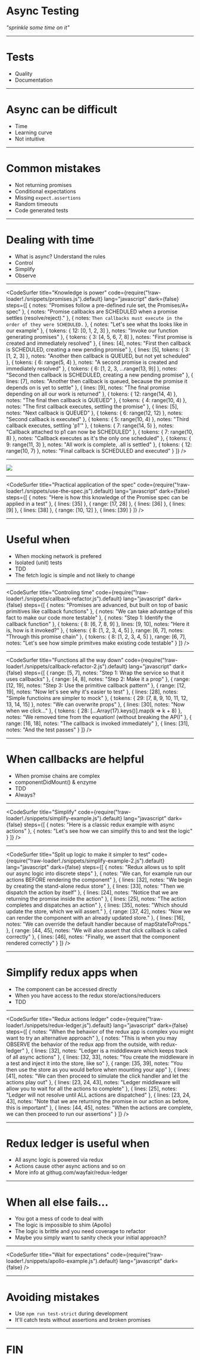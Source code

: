 

# Async Testing

_"sprinkle some time on it"_

---

# Tests

- Quality
- Documentation

---

# Async can be difficult

- Time
- Learning curve
- Not intuitive

---

# Common mistakes

- Not returning promises
- Conditional expectations
- Missing `expect.assertions`
- Random timeouts
- Code generated tests

---

# Dealing with time

- What is async? Understand the rules
- Control
- Simplify
- Observe

---

<CodeSurfer
  title="Knowledge is power"
  code={require("!raw-loader!./snippets/promises.js").default}
  lang="javascript"
  dark={false}
  steps={[
    { notes: "Promises follow a pre-defined rule set, the Promises/A+ spec" },
    {
      notes:
        "Promise callbacks are SCHEDULED when a promise settles (resolve/reject)."
    },
    {
      notes: `Then callbacks must execute in the order of they were SCHEDULED.`
    },
    {
      notes: "Let's see what ths looks like in our example"
    },
    {
      tokens: { 12: [0, 1, 2, 3] },
      notes: "Invoke our function generating promises"
    },
    {
      tokens: { 3: [4, 5, 6, 7, 8] },
      notes: "First promise is created and immediately resolved"
    },
    {
      lines: [4],
      notes: "First then callback is SCHEDULED, creating a new pending promise"
    },
    {
      lines: [5],
      tokens: { 3: [1, 2, 3] },
      notes: "Another then callback is QUEUED, but not yet scheduled"
    },
    {
      tokens: { 6: range(5, 4) },
      notes: "A second promise is created and immediately resolved"
    },
    {
      tokens: { 6: [1, 2, 3, ...range(13, 9)] },
      notes: "Second then callback is SCHEDULED, creating a new pending promise"
    },
    {
      lines: [7],
      notes:
        "Another then callback is queued, because the promise it depends on is yet to settle"
    },
    {
      lines: [9],
      notes: "The final promise depending on all our work is returned"
    },
    {
      tokens: { 12: range(14, 4) },
      notes: "The final then callback is QUEUED"
    },
    {
      tokens: { 4: range(10, 4) },
      notes: "The first callback executes, settling the promise"
    },
    {
      lines: [5],
      notes: "Next callback is QUEUED"
    },
    {
      tokens: { 6: range(12, 12) },
      notes: "Second callback is executed"
    },
    {
      tokens: { 5: range(10, 4) },
      notes: "Third callback executes, settling 'p1'"
    },
    {
      tokens: { 7: range(14, 5) },
      notes: "Callback attached to p1 can now be SCHEDULED"
    },
    {
      tokens: { 7: range(10, 8) },
      notes: "Callback executes as it's the only one scheduled"
    },
    {
      tokens: { 9: range(11, 3) },
      notes: "All work is complete, .all is settled"
    },
    {
      tokens: { 12: range(10, 7) },
      notes: "Final callback is SCHEDULED and executed"
    }
  ]}
/>

---

![](./resources/promises.png)

---

<CodeSurfer
  title="Practical application of the spec"
  code={require("!raw-loader!./snippets/use-the-spec.js").default}
  lang="javascript"
  dark={false}
  steps={[
    {
      notes:
        "Here is how this knowledge of the Promise spec can be applied in a test"
    },
    {
      lines: [35]
    },
    {
      range: [17, 28]
    },
    {
      lines: [36]
    },
    {
      lines: [9]
    },
    {
      lines: [38]
    },
    {
      range: [10, 12]
    },
    {
      lines: [39]
    }
  ]}
/>

---

# Useful when

- When mocking network is prefered
- Isolated (unit) tests
- TDD
- The fetch logic is simple and not likely to change

---

<CodeSurfer
  title="Controling time"
  code={require("!raw-loader!./snippets/callback-refactor.js").default}
  lang="javascript"
  dark={false}
  steps={[
    {
      notes:
        "Promises are advanced, but built on top of basic primitives like callback functions"
    },
    {
      notes: "We can take advantage of this fact to make our code more testable"
    },
    { notes: "Step 1: Identify the callback function" },
    {
      tokens: { 8: [6, 7, 8, 9] },
      lines: [9, 10],
      notes: "Here it is, how is it invoked?"
    },
    {
      tokens: { 8: [1, 2, 3, 4, 5] },
      range: [6, 7],
      notes: "Through this promise chain"
    },
    {
      tokens: { 8: [1, 2, 3, 4, 5] },
      range: [6, 7],
      notes: "Let's see how simple primitves make existing code testable"
    }
  ]}
/>

---

<CodeSurfer
  title="Functions all the way down"
  code={require("!raw-loader!./snippets/callback-refactor-2.js").default}
  lang="javascript"
  dark={false}
  steps={[
    {
      range: [5, 7],
      notes: "Step 1: Wrap the service so that it uses callbacks"
    },
    { range: [4, 8], notes: "Step 2: Make it a prop" },
    { range: [12, 19], notes: "Step 3: Use the primitive callback pattern" },
    { range: [12, 19], notes: "Now let's see why it's easier to test" },
    { lines: [28], notes: "Simple functioins are simpler to mock" },
    {
      tokens: { 29: [7, 8, 9, 10, 11, 12, 13, 14, 15] },
      notes: "We can overwrite props"
    },
    { lines: [30], notes: "Now when we click..." },
    {
      tokens: { 28: [...Array(17).keys()].map(k => k + 8) },
      notes: "We removed time from the equation! (without breaking the API)"
    },
    {
      range: [16, 18],
      notes: "The callback is invoked immediately"
    },
    { lines: [31], notes: "And the test passes" }
  ]}
/>

---

# When callbacks are helpful

- When promise chains are complex
- componentDidMount() & enzyme
- TDD
- Always?

---

<CodeSurfer
  title="Simplify"
  code={require("!raw-loader!./snippets/simplify-example.js").default}
  lang="javascript"
  dark={false}
  steps={[
    { notes: "Here is a classic redux example with async actions" },
    { notes: "Let's see how we can simplify this to and test the logic" }
  ]}
/>

---

<CodeSurfer
  title="Split up logic to make it simpler to test"
  code={require("!raw-loader!./snippets/simplify-example-2.js").default}
  lang="javascript"
  dark={false}
  steps={[
    { notes: "Redux allows us to split our async logic into discrete steps" },
    {
      notes:
        "We can, for example run our actions BEFORE rendering the component"
    },
    { lines: [32], notes: "We begin by creating the stand-alone redux store" },
    { lines: [33], notes: "Then we dispatch the action by itself" },
    {
      lines: [24],
      notes: "Notice that we are returning the promise inside the action"
    },
    { lines: [25], notes: "The action completes and dispatches an action" },
    {
      lines: [35],
      notes: "Which should update the store, which we will assert."
    },
    {
      range: [37, 42],
      notes: "Now we can render the component with an already updated store."
    },
    {
      lines: [16],
      notes: "We can override the default handler because of mapStateToProps."
    },
    {
      range: [44, 45],
      notes: "We will also assert that click callback is called correctly"
    },
    {
      lines: [46],
      notes: "Finally, we assert that the component rendered correctly"
    }
  ]}
/>

---

# Simplify redux apps when

- The component can be accessed directly
- When you have access to the redux store/actions/reducers
- TDD

---

<CodeSurfer
  title="Redux actions ledger"
  code={require("!raw-loader!./snippets/redux-ledger.js").default}
  lang="javascript"
  dark={false}
  steps={[
    {
      notes:
        "When the behavior of the redux app is complex you might want to try an alternative approach"
    },
    {
      notes:
        "This is when you may OBSERVE the behavior of the redux app from the outside, with redux-ledger"
    },
    {
      lines: [32],
      notes: "Ledger is a midddleware which keeps track of all async actions"
    },
    {
      lines: [32, 33],
      notes:
        "You create the middleware in a test and inject it into the store, like so"
    },
    {
      range: [35, 39],
      notes: "You then use the store as you would before when mounting your app"
    },
    {
      lines: [41],
      notes:
        "We can then proceed to simulate the click handler and let the actions play out"
    },
    {
      lines: [23, 24, 43],
      notes:
        "Ledger middleware will allow you to wait for all the actions to complete"
    },
    {
      lines: [25],
      notes: "Ledger will not resolve until ALL actions are dispatched"
    },
    {
      lines: [23, 24, 43],
      notes:
        "Note that we are returning the promise in our action as before, this is important"
    },
    {
      lines: [44, 45],
      notes:
        "When the actions are complete, we can then proceed to run our assertions"
    }
  ]}
/>

---

# Redux ledger is useful when

- All async logic is powered via redux
- Actions cause other async actions and so on
- More info at githug.com/wayfair/redux-ledger

---

# When all else fails...

- You got a mess of code to deal with
- The logic is impossible to shim (Apollo)
- The logic is brittle and you need coverage to refactor
- Maybe you simply want to sanity check your initial approach?

---

<CodeSurfer
  title="Wait for expectations"
  code={require("!raw-loader!./snippets/apollo-example.js").default}
  lang="javascript"
  dark={false}
/>

---

# Avoiding mistakes

- Use `npm run test-strict` during development
- It'll catch tests without assertions and broken promises

---

# FIN
